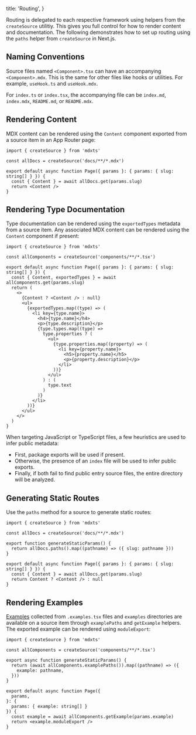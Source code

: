   title: 'Routing',
}

Routing is delegated to each respective framework using helpers from the `createSource` utilitiy. This gives you full control for how to render content and documentation. The following demonstrates how to set up routing using the `paths` helper from `createSource` in Next.js.

## Naming Conventions

Source files named `<Component>.tsx` can have an accompanying `<Component>.mdx`. This is the same for other files like hooks or utilities. For example, `useHook.ts` and `useHook.mdx`.

For `index.ts` or `index.tsx`, the accompanying file can be `index.md`, `index.mdx`, `README.md`, or `README.mdx`.

## Rendering Content

MDX content can be rendered using the `Content` component exported from a source item in an App Router page:

```tsx filename="app/blog/[slug]/01.page.tsx"
import { createSource } from 'mdxts'

const allDocs = createSource('docs/**/*.mdx')

export default async function Page({ params }: { params: { slug: string[] } }) {
  const { Content } = await allDocs.get(params.slug)
  return <Content />
}
```

## Rendering Type Documentation

Type documentation can be rendered using the `exportedTypes` metadata from a source item. Any associated MDX content can be rendered using the `Content` component if present:

```tsx filename="app/components/[slug]/page.tsx"
import { createSource } from 'mdxts'

const allComponents = createSource('components/**/*.tsx')

export default async function Page({ params }: { params: { slug: string[] } }) {
  const { Content, exportedTypes } = await allComponents.get(params.slug)
  return (
    <>
      {Content ? <Content /> : null}
      <ul>
        {exportedTypes.map((type) => (
          <li key={type.name}>
            <h4>{type.name}</h4>
            <p>{type.description}</p>
            {type.types.map((type) =>
              type.properties ? (
                <ul>
                  {type.properties.map((property) => (
                    <li key={property.name}>
                      <h5>{property.name}</h5>
                      <p>{property.description}</p>
                    </li>
                  ))}
                </ul>
              ) : (
                type.text
              )
            )}
          </li>
        ))}
      </ul>
    </>
  )
}
```

When targeting JavaScript or TypeScript files, a few heuristics are used to infer public metadata:

- First, package exports will be used if present.
- Otherwise, the presence of an `index` file will be used to infer public exports.
- Finally, if both fail to find public entry source files, the entire directory will be analyzed.

## Generating Static Routes

Use the `paths` method for a source to generate static routes:

```tsx filename="app/blog/[slug]/02.page.tsx" lineHighlights="5-7"
import { createSource } from 'mdxts'

const allDocs = createSource('docs/**/*.mdx')

export function generateStaticParams() {
  return allDocs.paths().map((pathname) => ({ slug: pathname }))
}

export default async function Page({ params }: { params: { slug: string[] } }) {
  const { Content } = await allDocs.get(params.slug)
  return Content ? <Content /> : null
}
```

## Rendering Examples

[Examples](examples/authoring) collected from `.examples.tsx` files and `examples` directories are available on a source item through `examplePaths` and `getExample` helpers. The exported example can be rendered using `moduleExport`:

```tsx filename="app/examples/[...example]/page.tsx"
import { createSource } from 'mdxts'

const allComponents = createSource('components/**/*.tsx')

export async function generateStaticParams() {
  return (await allComponents.examplePaths()).map((pathname) => ({
    example: pathname,
  }))
}

export default async function Page({
  params,
}: {
  params: { example: string[] }
}) {
  const example = await allComponents.getExample(params.example)
  return <example.moduleExport />
}
```
